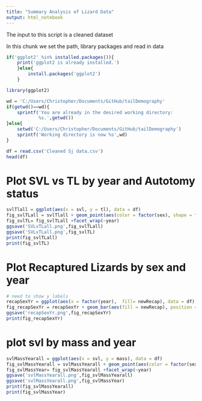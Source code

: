```yaml
---
title: "Summary Analysis of Lizard Data"
output: html_notebook
---
```


The input to this script is a cleaned dataset

In this chunk we set the path, library packages and read in data
```r
if('ggplot2' %in% installed.packages()){
    print('ggplot2 is already installed.')
    }else{
        install.packages('ggplot2')
    }
```

```r
library(ggplot2)
```

```r
wd = 'C:/Users/Christopher/Documents/GitHub/tailDemography'
if(getwd()==wd){
    sprintf('You are already in the desired working directory:
            %s.',getwd())
}else{
    setwd('C:/Users/Christopher/Documents/GitHub/tailDemography')
    sprintf('Working directory is now %s',wd)
}
```

```r
df = read.csv('Cleaned Sj data.csv')
head(df)
```

# Plot SVL vs TL by year and Autotomy status
```r
svlTlall = ggplot(aes(x = svl, y = tl), data = df)
fig_svlTLall = svlTlall + geom_point(aes(color = factor(sex), shape = factor(autotomized))) + scale_shape( solid = FALSE) + ggtitle('TL vs SVL by Sex and Autotomy Status') +ylab('TL in mm') + xlab('SVL in mm')+ geom_vline(xintercept = 54)  + geom_smooth() + theme(plot.title = element_text(hjust = 0.5))
fig_svlTL= fig_svlTLall +facet_wrap(~year)
ggsave('SVLvTLall.png',fig_svlTLall)
ggsave('SVLvTLall.png',fig_svlTL)
print(fig_svlTLall)
print(fig_svlTL)
```

# Plot Recaptured Lizards by sex and year
```r
# need to show y labels
recapSexYr = ggplot(aes(x = factor(year),  fill= newRecap), data = df)
fig_recapSexYr = recapSexYr + geom_bar(aes(fill = newRecap), position = 'fill') + theme(axis.text.x = element_text(angle = 45)) + xlab("Year") + facet_wrap(~sex,nrow = 2)
ggsave('recapSexYr.png',fig_recapSexYr)
print(fig_recapSexYr)
```
# plot svl by mass and year
```r
svlMassYearall = ggplot(aes(x = svl, y = mass), data = df)
fig_svlMassYearall = svlMassYearall + geom_point(aes(color = factor(sex), shape = factor(autotomized))) + scale_shape( solid = FALSE) + ggtitle('Mass vs SVL by Sex and Autotomy Status') +ylab('Mass in g') + xlab('SVL in mm')+ geom_vline(xintercept = 54)  + geom_smooth() + theme(plot.title = element_text(hjust = 0.5))
fig_svlMassYear= fig_svlMassYearall +facet_wrap(~year)
ggsave('svlMassYearall.png',fig_svlMassYearall)
ggsave('svlMassYearall.png',fig_svlMassYear)
print(fig_svlMassYearall)
print(fig_svlMassYear)
```